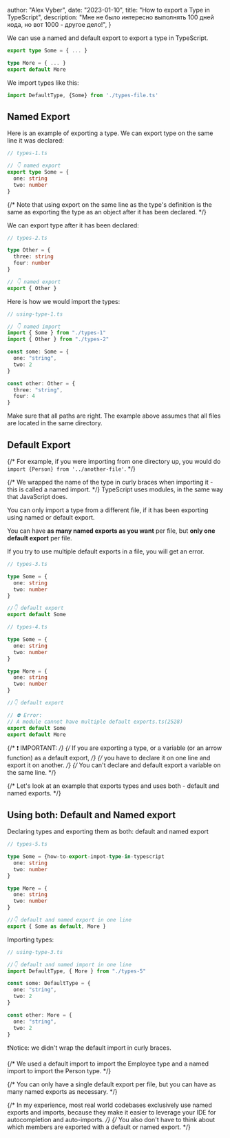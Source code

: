 
  author: "Alex Vyber",
  date: "2023-01-10",
  title: "How to export a Type in TypeScript",
  description:
    "Мне не было интересно выполнять 100 дней кода, но вот 1000 - другое дело!",
}


We can use a named and default export to export a type in TypeScript.

```TypeScript
export type Some = { ... }

type More = { ... }
export default More
```

We import types like this:

```TypeScript
import DefaultType, {Some} from './types-file.ts'
```

## Named Export

Here is an example of exporting a type.
We can export type on the same line it was declared:

```TypeScript
// types-1.ts

// 👇 named export
export type Some = {
  one: string
  two: number
}
```

{/* Note that using export on the same line as the type's definition is the same as exporting the type as an object after it has been declared. */}

We can export type after it has been declared:

```TypeScript
// types-2.ts

type Other = {
  three: string
  four: number
}

// 👇 named export
export { Other }
```

Here is how we would import the types:

```TypeScript
// using-type-1.ts

// 👇 named import
import { Some } from "./types-1"
import { Other } from "./types-2"

const some: Some = {
  one: "string",
  two: 2
}

const other: Other = {
  three: "string",
  four: 4
}
```

Make sure that all paths are right.
The example above assumes that all files are located in the same directory.

## Default Export

{/* For example, if you were importing from one directory up, you would do `import {Person} from '../another-file'`. */}

{/* We wrapped the name of the type in curly braces when importing it - this is called a named import. */}
TypeScript uses modules, in the same way that JavaScript does.

You can only import a type from a different file, if it has been exporting using named or default export.

You can have **as many named exports as you want** per file, but **only one default export** per file.

If you try to use multiple default exports in a file, you will get an error.

```TypeScript
// types-3.ts

type Some = {
  one: string
  two: number
}

//👇 default export
export default Some
```

```TypeScript
// types-4.ts

type Some = {
  one: string
  two: number
}

type More = {
  one: string
  two: number
}

//👇 default export

// ⛔️ Error:
// A module cannot have multiple default exports.ts(2528)
export default Some
export default More
```

{/* ❗ IMPORTANT: */}
{/* If you are exporting a type, or a variable (or an arrow function) as a default export, */}
{/* you have to declare it on one line and export it on another. */}
{/* You can't declare and default export a variable on the same line. */}

{/* Let's look at an example that exports types and uses both - default and named exports. */}

## Using both: Default and Named export

Declaring types and exporting them as both: default and named export

```TypeScript
// types-5.ts

type Some = {how-to-export-impot-type-in-typescript
  one: string
  two: number
}

type More = {
  one: string
  two: number
}

//👇 default and named export in one line
export { Some as default, More }
```

Importing types:

```TypeScript
// using-type-3.ts

//👇 default and named import in one line
import DefaultType, { More } from "./types-5"

const some: DefaultType = {
  one: "string",
  two: 2
}

const other: More = {
  one: "string",
  two: 2
}
```

❗Notice: we didn't wrap the default import in curly braces.

{/* We used a default import to import the Employee type and a named import to import the Person type. */}

{/* You can only have a single default export per file, but you can have as many named exports as necessary. */}

{/* In my experience, most real world codebases exclusively use named exports and imports, because they make it easier to leverage your IDE for autocompletion and auto-imports. */}
{/* You also don't have to think about which members are exported with a default or named export. */}
